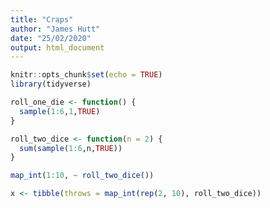 ```yaml
---
title: "Craps"
author: "James Hutt"
date: "25/02/2020"
output: html_document
---
```


```r
knitr::opts_chunk$set(echo = TRUE)
library(tidyverse)
```

```r

roll_one_die <- function() {
  sample(1:6,1,TRUE)
}

roll_two_dice <- function(n = 2) {
  sum(sample(1:6,n,TRUE))
}

map_int(1:10, ~ roll_two_dice())

x <- tibble(throws = map_int(rep(2, 10), roll_two_dice))

```



